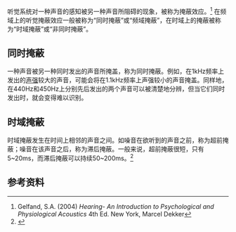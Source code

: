 {{Expand|time=2017-03-31}}
{{not|屏蔽效应}}

听觉系统对一种声音的感知被另一种声音所阻碍的现象，被称为掩蔽效应。<ref name="Gelfand 2004">Gelfand, S.A. (2004) ''Hearing- An Introduction to Psychological and Physiological Acoustics'' 4th Ed. New York, Marcel Dekker</ref>
在频域上的听觉掩蔽效应一般被称为“同时掩蔽”或“频域掩蔽”，在时域上的掩蔽被称为“时域掩蔽”或“非同时掩蔽”。

==同时掩蔽==
一种声音被另一种同时发出的声音所掩盖，称为同时掩蔽。例如，在1kHz频率上发出的[[声强|声强]]较大的声音，可能会将在1.1kHz频率上声强较小的声音掩盖。同样地，在440Hz和450Hz上分别先后发出的两个声音可以被清楚地分辨，但当它们同时发出时，就会变得难以识别。

==时域掩蔽==
时域掩蔽发生在时间上相邻的声音之间。如噪音在欲听到的声音之前，称为超前掩蔽；噪音在该声音之后，称为滞后掩蔽。一般来说，超前掩蔽很短，只有5~20ms，而滞后掩蔽可以持续50~200ms。<ref>{{Cite web |url = http://netclass.csu.edu.cn/NCourse/hep104/course/ch12/tcp120103.html |title = 多媒体技术 12.1.3 掩蔽效应 |author = 林福宗 清华大学计算机科学与技术系 |access-date = 2017-03-31 |archive-date = 2020-06-30 |archive-url = https://web.archive.org/web/20200630094558/http://netclass.csu.edu.cn/NCourse/hep104/course/ch12/tcp120103.html |dead-url = yes }}</ref>

== 参考资料 ==
{{Reflist|colwidth=60em}}